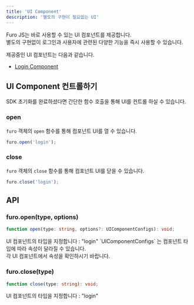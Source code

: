 ```yaml
---
title: 'UI Component'
description: '별도의 구현이 필요없는 UI'
---
```


Furo JS는 바로 사용할 수 있는 UI 컴포넌트를 제공합니다.<br/>
별도의 구현없이 로그인과 사용자에 관련된 다양한 기능을 즉시 사용할 수 있습니다.

제공중인 UI 컴포넌트는 다음과 같습니다.

- [Login Component](./login-component)

## UI Component 컨트롤하기

SDK 초기화를 완료하셨다면 간단한 함수 호출을 통해 UI를 컨트롤 하실 수 있습니다.

### open

`furo` 객체의 `open` 함수를 통해 컴포넌트 UI를 열 수 있습니다.

```js
furo.open('login');
```

### close

`furo` 객체의 `close` 함수를 통해 컴포넌트 UI를 닫을 수 있습니다.

```js
furo.close('login');
```

## API

### furo.open(type, options)

```ts
function open(type: string, options?: UIComponentConfigs): void;
```

<ParamField required path="type" type="string">
  UI 컴포넌트의 타입을 지정합니다 : "login"
</ParamField>
<ParamField path="options" type="UIComponentConfigs | undefined">
  `UIComponentConfigs` 는 컴포넌트 타입에 따라 속성이 달라질 수 있습니다.
  <br />각 UI 컴포넌트에서 속성을 확인하시기 바랍니다.
</ParamField>

### furo.close(type)

```ts
function close(type: string): void;
```

<ParamField required path="type" type="string">
  UI 컴포넌트의 타입을 지정합니다 : "login"
</ParamField>
